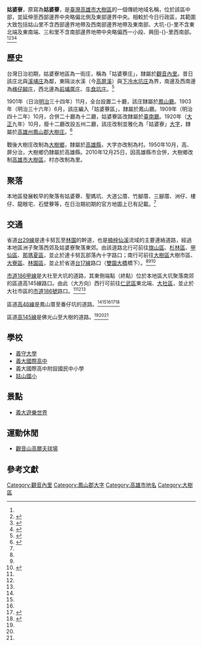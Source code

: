{{noteTA　
|1 = zh-cn:庄; zh-hk:庄; zh-tw:庄;
}}
'''姑婆寮'''，原寫為'''姑婆藔'''，是[[臺灣|臺灣]][[高雄市|高雄市]][[大樹區|大樹區]]的一個傳統地域名稱，位於該區中部，並延伸至西部邊界中央略偏北側及東部邊界中央。相較於今日行政區，其範圍大致包括姑山里不含西部邊界地帶及西南部邊界地帶及東南部、大坑-{}-里不含東北端及東南端、三和里不含南部邊界地帶中央略偏西一小段、興田-{}-里西南部。<ref name="臺灣堡圖"/><ref name="百年歷史地圖_街庄">{{cite web |title=臺灣百年歷史地圖·日治行政區_街庄(1990年代)圖層 |url=http://gissrv4.sinica.edu.tw/gis/twhgis.aspx |website=臺灣百年歷史地圖 |publisher=中央研究院人文社會科學研究中心地理資訊科學研究專題中心 |accessdate=2021-07-17 |archive-date=2019-06-30 |archive-url=https://web.archive.org/web/20190630201431/http://gissrv4.sinica.edu.tw/gis/twhgis.aspx |dead-url=no }}</ref><ref name="百年歷史地圖_村里界">{{cite web |title=臺灣百年歷史地圖·行政區_村里界【NLSC】圖層 |url=http://gissrv4.sinica.edu.tw/gis/twhgis.aspx |website=臺灣百年歷史地圖 |publisher=中央研究院人文社會科學研究中心地理資訊科學研究專題中心 |accessdate=2021-07-17 |archive-date=2019-06-30 |archive-url=https://web.archive.org/web/20190630201431/http://gissrv4.sinica.edu.tw/gis/twhgis.aspx |dead-url=no }}</ref><ref name="大樹鄉地圖">{{cite book |title=高雄縣大樹鄉行政區域圖 |date=2006年1月 |publisher=中華民國內政部}}</ref>

==歷史==
台灣日治初期，姑婆寮地區為一街庄，稱為「姑婆藔庄」，隸屬於[[觀音內里|觀音內里]]。昔日該庄北與[[溪埔庄|溪埔庄]]為鄰，東隔淡水溪（今[[高屏溪|高屏溪]]）與[[下冷水坑庄|下冷水坑庄]]為界，南邊及西南邊為[[檨仔腳庄|檨仔腳庄]]，西北邊為[[前埔厝庄|前埔厝庄]]、[[牛食坑庄|牛食坑庄]]。<ref name="臺灣堡圖">{{cite book |title=臺灣堡圖 |date=1904年 |publisher=臺灣總督府}}</ref>

1901年（日治[[明治|明治]]三十四年）11月，全台設置二十廳，該庄隸屬於[[鳳山廳|鳳山廳]]。1903年（明治三十六年）6月，該庄編入「姑婆藔區」，隸屬於鳳山廳。1909年（明治四十二年）10月，合併二十廳為十二廳，姑婆藔區改隸屬於[[臺南廳|臺南廳]]。1920年（[[大正|大正]]九年）10月，廢十二廳改設五州二廳，該庄改制並雅化為「姑婆寮」[[大字|大字]]，隸屬於[[高雄州|高雄州]][[鳳山郡|鳳山郡]][[大樹庄|大樹庄]]。<ref>{{cite book |editor=台灣總督府、台灣日日新報社合編 |title=新舊對照管轄便覽 |date=1921年 |publisher=成文出版社}}</ref>

戰後大樹庄改制為[[大樹鄉|大樹鄉]]，隸屬於[[高雄縣|高雄縣]]，大字亦改制為村。1950年10月，高、屏分治，大樹鄉仍隸屬於高雄縣。2010年12月25日，因高雄縣市合併，大樹鄉改制[[高雄市|高雄市]][[大樹區|大樹區]]，村亦改制為里。

==聚落==
本地區發展較早的聚落有姑婆藔、聖媽坑、大道公厝、竹腳厝、三腳厝、洲仔、樓仔、龍眼宅、石壁藔等，在日治期初期的官方地圖上已有記載。<ref name="臺灣堡圖"/>

==交通==
省道[[台29線|台29線]]是達卡努瓦至[[林園區|林園]]的幹道，也是[[楠梓仙溪|楠梓仙溪]]流域的主要連絡道路，經過本地區洲子聚落西郊及姑婆寮聚落東郊。由該道路北行可前往[[旗山區|旗山區]]、[[杉林區|杉林區]]、[[甲仙區|甲仙區]]、[[那瑪夏區|那瑪夏區]]，並止於達卡努瓦部落內十字路口；南行可前往[[大樹區|大樹區]]大樹市區、[[大寮區|大寮區]]、[[林園區|林園區]]，並止於省道[[台17線|台17線]]路口（[[雙園大橋|雙園大橋]]橋下）。<ref name="臺灣堡圖"/><ref name="百年歷史地圖_街庄"/><ref name="百年歷史地圖_鄉鎮區界">{{cite web |title=臺灣百年歷史地圖·行政區_鄉鎮區界【NLSC】圖層 |url=http://gissrv4.sinica.edu.tw/gis/twhgis.aspx |website=臺灣百年歷史地圖 |publisher=中央研究院人文社會科學研究中心地理資訊科學研究專題中心 |accessdate=2021-07-17 |archive-date=2019-06-30 |archive-url=https://web.archive.org/web/20190630201431/http://gissrv4.sinica.edu.tw/gis/twhgis.aspx |dead-url=no }}</ref>

[[市道186甲線|市道186甲線]]是大社至大坑的道路，其東側端點（終點）位於本地區大坑聚落南郊的區道高145線路口。由此（大方向）西行可前往[[仁武區|仁武區]]東北端、[[大社區|大社區]]，並止於大社市區的[[市道186號|市道186號]]路口。<ref name="臺灣堡圖"/><ref name="百年歷史地圖_街庄"/><ref name="百年歷史地圖_鄉鎮區界"/>

區道[[高46線|高46線]]是鳳山厝至番仔坑的道路。<ref name="臺灣堡圖"/><ref name="百年歷史地圖_街庄"/><ref name="大樹鄉地圖"/><ref name="大社鄉地圖">{{cite book |title=高雄縣大社鄉行政區域圖 |date=2005年11月 |publisher=內政部}}</ref><ref name="燕巢鄉地圖">{{cite book |title=高雄縣燕巢鄉行政區域圖 |date=2005年9月 |publisher=內政部}}</ref>

區道[[高145線|高145線]]是佛光山至大樹的道路。<ref name="臺灣堡圖"/><ref name="百年歷史地圖_街庄"/><ref name="大樹鄉地圖"/>

==學校==
*[[義守大學|義守大學]]
*[[義大國際高中|義大國際高中]]
*義大國際高中附設國民中小學
*[[姑山國小|姑山國小]]

==景點==
*[[義大遊樂世界|義大遊樂世界]]

==運動休閒==
*[[觀音山高爾夫球場|觀音山高爾夫球場]]

==參考文獻==
{{reflist}}
{{鳳山郡}}

[[Category:觀音內里|Category:觀音內里]]
[[Category:鳳山郡大字|Category:鳳山郡大字]]
[[Category:高雄市地名|Category:高雄市地名]]
[[Category:大樹區|Category:大樹區]]